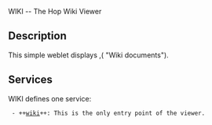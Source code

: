 <doc> WIKI -- The Hop Wiki Viewer

== Description ==

This simple weblet displays ,(<WIKIREF> "Wiki documents").

== Services ==

WIKI defines one service:

  - ++[[wiki]]++: This is the only entry point of the viewer.


</doc>

